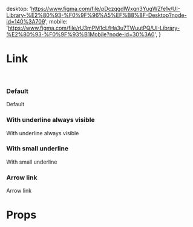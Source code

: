 

  desktop:
    'https://www.figma.com/file/pDczqgdlWxgn3YugWZfe1v/UI-Library-%E2%80%93-%F0%9F%96%A5%EF%B8%8F-Desktop?node-id=140%3A709',
  mobile:
    'https://www.figma.com/file/rU3mPM1cLfHa3u7TWuutPQ/UI-Library-%E2%80%93-%F0%9F%93%B1Mobile?node-id=30%3A0',
}

<Meta
  title="Core/Link"
  component={Link}
  decorators={[withDesign]}
  parameters={withFigma(links)}
/>

# Link

<DescriptionFigma links={links} />

<br />

### Default

<Canvas>
  <Story name="Default">
    <Box padding={4}>
      <Link href="/something">Default</Link>
    </Box>
  </Story>
</Canvas>

### With underline always visible

<Canvas>
  <Story name="UnderlineAlwaysVisible">
    <Box padding={4}>
      <Link
        href="/something"
        color="blue400"
        underline="normal"
        underlineVisibility="always"
      >
        With underline always visible
      </Link>
    </Box>
  </Story>
</Canvas>

### With small underline

<Canvas>
  <Story name="SmallUnderline">
    <Box padding={4}>
      <Link href="/something" color="blue400" underline="small">
        With small underline
      </Link>
    </Box>
  </Story>
</Canvas>

### Arrow link

<Canvas>
  <Story name="ArrowLink">
    <Box padding={4}>
      <ArrowLink href="/something">Arrow link</ArrowLink>
    </Box>
  </Story>
</Canvas>

# Props

<ArgsTable of={Link} />
